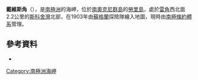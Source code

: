 {{coord|60|46|S|44|39|W|display=title}}

'''戴維斯角'''（{{lang-en|Point Davis}}），是[[南極洲|南極洲]]的海岬，位於[[南奧克尼群島|南奧克尼群島]]的[[勞里島|勞里島]]，處於[[雷角_(勞里島)|雷角]]西北面2.2公里的[[斯科舍灣|斯科舍灣]]北部，在1903年由[[蘇格蘭|蘇格蘭]]探險隊繪入地圖，現時由[[南極條約體系|南極條約體系]]管理。

==參考資料==
* {{usgs-gazetteer}}

{{Antarctica-geo-stub}}
[[Category:南極洲海岬|Category:南極洲海岬]]